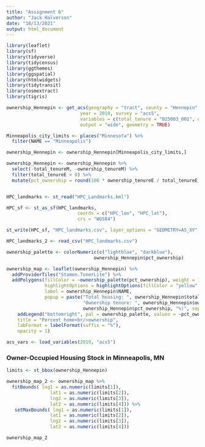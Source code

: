 ```yaml
---
title: "Assignment 6"
author: "Jack Halverson"
date: "10/13/2021"
output: html_document
---
```


```r
library(leaflet)
library(sf)
library(tidyverse)
library(tidycensus)
library(ggthemes)
library(ggspatial)
library(htmlwidgets)
library(tidytransit)
library(osmextract)
library(tigris)
```

```r
ownership_Hennepin <- get_acs(geography = "tract", county = "Hennepin", state = "MN", 
                           year = 2019, survey = "acs5",
                           variables = c(total_tenure = "B25003_001", ownership_tenure = "B25003_002"),
                           output = "wide", geometry = TRUE)

Minneapolis_city_limits <- places("Minnesota") %>%
  filter(NAME == "Minneapolis")

ownership_Hennepin <- ownership_Hennepin[Minneapolis_city_limits,]

ownership_Hennepin <- ownership_Hennepin %>%
  select(-total_tenureM, -ownership_tenureM) %>%
  filter(total_tenureE > 0) %>%
  mutate(pct_ownership = round(100 * ownership_tenureE / total_tenureE, 1))


HPC_landmarks <- st_read("HPC_Landmarks.kml")

HPC_sf <- st_as_sf(HPC_landmarks, 
                          coords = c("HPC_lon", "HPC_lat"), 
                          crs = "WGS84")

st_write(HPC_sf, "HPC_landmarks.csv", layer_options = "GEOMETRY=AS_XY", append = FALSE)

HPC_landmarks_2 <- read_csv("HPC_landmarks.csv")
```

```r
ownership_palette <- colorNumeric(c("lightblue", "darkblue"),
                                ownership_Hennepin$pct_ownership)

ownership_map <- leaflet(ownership_Hennepin) %>%
  addProviderTiles("Stamen.TonerLite") %>%
  addPolygons(fillColor = ~ownership_palette(pct_ownership), weight = 1, color = "gray", fillOpacity = 0.7,
              highlightOptions = highlightOptions(fillColor = "yellow", fillOpacity = 0.9),
              label = ownership_Hennepin$NAME,
              popup = paste("Total housing: ", ownership_Hennepin$total_tenureE, "<br/>",
                            "Ownership tenure: ", ownership_Hennepin$ownership_tenureE, " (", 
                            ownership_Hennepin$pct_ownership, "%)", sep = "")) %>%
    addLegend("bottomright", pal = ownership_palette, values = ~pct_ownership,
    title = "Percent home<br/>ownership",
    labFormat = labelFormat(suffix = "%"),
    opacity = 1)
```
```r
acs_vars <- load_variables(2019, "acs5")
```


### Owner-Occupied Housing Stock in Minneapolis, MN
```r
limits <- st_bbox(ownership_Hennepin)

ownership_map_2 <- ownership_map %>%
  fitBounds( lng1 = as.numeric(limits[1]),
                lat1 = as.numeric(limits[2]),
                lng2 = as.numeric(limits[3]),
                lat2 = as.numeric(limits[4])) %>%
   setMaxBounds( lng1 = as.numeric(limits[1]),
                lat1 = as.numeric(limits[2]),
                lng2 = as.numeric(limits[3]),
                lat2 = as.numeric(limits[4]))

ownership_map_2
```